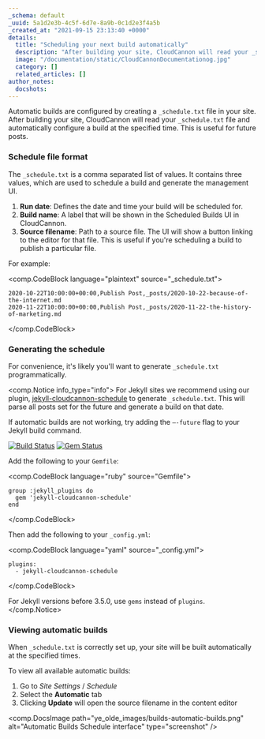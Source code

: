 ```yaml
---
_schema: default
_uuid: 5a1d2e3b-4c5f-6d7e-8a9b-0c1d2e3f4a5b
_created_at: "2021-09-15 23:13:40 +0000"
details:
  title: "Scheduling your next build automatically"
  description: "After building your site, CloudCannon will read your _schedule.txt file and automatically configure a build at the specified time."
  image: "/documentation/static/CloudCannonDocumentationog.jpg"
  category: []
  related_articles: []
author_notes:
  docshots:
---
```


Automatic builds are configured by creating a `_schedule.txt` file in your site. After building your site, CloudCannon will read your `_schedule.txt` file and automatically configure a build at the specified time. This is useful for future posts.

### Schedule file format


The `_schedule.txt` is a comma separated list of values. It contains three values, which are used to schedule a build and generate the management UI.


1. **Run date**: Defines the date and time your build will be scheduled for.
2. **Build name**: A label that will be shown in the Scheduled Builds UI in CloudCannon.
3. **Source filename**: Path to a source file. The UI will show a button linking to the editor for that file. This is useful if you're scheduling a build to publish a particular file.

For example:

<comp.CodeBlock language="plaintext" source="_schedule.txt">
```
2020-10-22T10:00:00+00:00,Publish Post,_posts/2020-10-22-because-of-the-internet.md
2020-11-22T10:00:00+00:00,Publish Post,_posts/2020-11-22-the-history-of-marketing.md
```
</comp.CodeBlock>

### Generating the schedule
For convenience, it's likely you'll want to generate `_schedule.txt` programmatically.

<comp.Notice info_type="info">
  For Jekyll sites we recommend using our plugin, [jekyll-cloudcannon-schedule](https://github.com/CloudCannon/jekyll-cloudcannon-schedule) to generate `_schedule.txt`. This will parse all posts set for the future and generate a build on that date.

  If automatic builds are not working, try adding the `–-future` flag to your Jekyll build command.

  [![Build Status](https://travis-ci.com/CloudCannon/jekyll-cloudcannon-schedule.svg?branch=master)](https://travis-ci.com/CloudCannon/jekyll-cloudcannon-schedule)
  [![Gem Status](https://badge.fury.io/rb/jekyll-cloudcannon-schedule.svg)](https://badge.fury.io/rb/jekyll-cloudcannon-schedule)

  Add the following to your `Gemfile`\:

  <comp.CodeBlock language="ruby" source="Gemfile">
  ```
  group :jekyll_plugins do
    gem 'jekyll-cloudcannon-schedule'
  end
  ```
  </comp.CodeBlock>

  Then add the following to your `_config.yml`\:

  <comp.CodeBlock language="yaml" source="_config.yml">
  ```
  plugins:
    - jekyll-cloudcannon-schedule
  ```
  </comp.CodeBlock>

  For Jekyll versions before 3.5.0, use `gems` instead of `plugins`.
</comp.Notice>

### Viewing automatic builds
When `_schedule.txt` is correctly set up, your site will be built automatically at the specified times.

To view all available automatic builds:

1. Go to *Site Settings* / *Schedule*
2. Select the **Automatic** tab
3. Clicking **Update** will open the source filename in the content editor

<comp.DocsImage path="ye_olde_images/builds-automatic-builds.png" alt="Automatic Builds Schedule interface" type="screenshot" />
